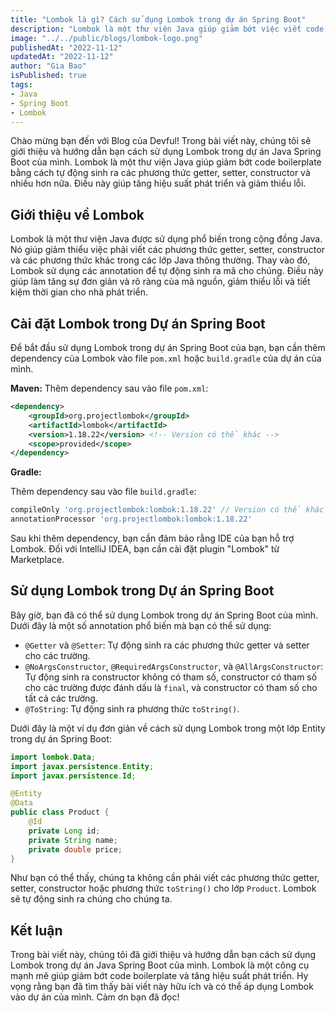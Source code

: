 ```yaml
---
title: "Lombok là gì? Cách sử dụng Lombok trong dự án Spring Boot"
description: "Lombok là một thư viện Java giúp giảm bớt việc viết code boilerplate, giúp code sạch hơn, dễ đọc hơn. Trong bài viết này, chúng ta sẽ tìm hiểu về Lombok là gì và cách sử dụng Lombok trong dự án Spring Boot."
image: "../../public/blogs/lombok-logo.png"
publishedAt: "2022-11-12"
updatedAt: "2022-11-12"
author: "Gia Bao"
isPublished: true
tags:
- Java
- Spring Boot
- Lombok
---
```


Chào mừng bạn đến với Blog của Devful! Trong bài viết này, chúng tôi sẽ giới thiệu và hướng dẫn bạn cách sử dụng Lombok trong dự án Java Spring Boot của mình. Lombok là một thư viện Java giúp giảm bớt code boilerplate bằng cách tự động sinh ra các phương thức getter, setter, constructor và nhiều hơn nữa. Điều này giúp tăng hiệu suất phát triển và giảm thiểu lỗi.

## Giới thiệu về Lombok

Lombok là một thư viện Java được sử dụng phổ biến trong cộng đồng Java. Nó giúp giảm thiểu việc phải viết các phương thức getter, setter, constructor và các phương thức khác trong các lớp Java thông thường. Thay vào đó, Lombok sử dụng các annotation để tự động sinh ra mã cho chúng. Điều này giúp làm tăng sự đơn giản và rõ ràng của mã nguồn, giảm thiểu lỗi và tiết kiệm thời gian cho nhà phát triển.

## Cài đặt Lombok trong Dự án Spring Boot

Để bắt đầu sử dụng Lombok trong dự án Spring Boot của bạn, bạn cần thêm dependency của Lombok vào file `pom.xml` hoặc `build.gradle` của dự án của mình.

**Maven:**
Thêm dependency sau vào file `pom.xml`:

```xml
<dependency>
    <groupId>org.projectlombok</groupId>
    <artifactId>lombok</artifactId>
    <version>1.18.22</version> <!-- Version có thể khác -->
    <scope>provided</scope>
</dependency>
```

**Gradle:**

Thêm dependency sau vào file `build.gradle`:

```gradle
compileOnly 'org.projectlombok:lombok:1.18.22' // Version có thể khác
annotationProcessor 'org.projectlombok:lombok:1.18.22'
```

Sau khi thêm dependency, bạn cần đảm bảo rằng IDE của bạn hỗ trợ Lombok. Đối với IntelliJ IDEA, bạn cần cài đặt plugin "Lombok" từ Marketplace.

## Sử dụng Lombok trong Dự án Spring Boot

Bây giờ, bạn đã có thể sử dụng Lombok trong dự án Spring Boot của mình. Dưới đây là một số annotation phổ biến mà bạn có thể sử dụng:

- `@Getter` và `@Setter`: Tự động sinh ra các phương thức getter và setter cho các trường.
- `@NoArgsConstructor`, `@RequiredArgsConstructor`, và `@AllArgsConstructor`: Tự động sinh ra constructor không có tham số, constructor có tham số cho các trường được đánh dấu là `final`, và constructor có tham số cho tất cả các trường.
- `@ToString`: Tự động sinh ra phương thức `toString()`.

Dưới đây là một ví dụ đơn giản về cách sử dụng Lombok trong một lớp Entity trong dự án Spring Boot:

```java
import lombok.Data;
import javax.persistence.Entity;
import javax.persistence.Id;

@Entity
@Data
public class Product {
    @Id
    private Long id;
    private String name;
    private double price;
}
```

Như bạn có thể thấy, chúng ta không cần phải viết các phương thức getter, setter, constructor hoặc phương thức `toString()` cho lớp `Product`. Lombok sẽ tự động sinh ra chúng cho chúng ta.

## Kết luận

Trong bài viết này, chúng tôi đã giới thiệu và hướng dẫn bạn cách sử dụng Lombok trong dự án Java Spring Boot của mình. Lombok là một công cụ mạnh mẽ giúp giảm bớt code boilerplate và tăng hiệu suất phát triển. Hy vọng rằng bạn đã tìm thấy bài viết này hữu ích và có thể áp dụng Lombok vào dự án của mình. Cảm ơn bạn đã đọc!


